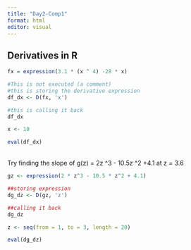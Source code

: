 ```yaml
---
title: "Day2-Comp1"
format: html
editor: visual
---
```


## Derivatives in R

```r
fx = expression(3.1 * (x ^ 4) -28 * x)

#This is not executed (a comment)
#this is storing the derivative expression
df_dx <- D(fx, 'x')

#this is calling it back
df_dx

x <- 10

eval(df_dx)
```

\
Try finding the slope of g(z) = 2z \^3 - 10.5z \^2 +4.1 at z = 3.6

```r

gz <- expression(2 * z^3 - 10.5 * z^2 + 4.1)

##storing expression
dg_dz <- D(gz, 'z')

##calling it back
dg_dz

z <- seq(from = 1, to = 3, length = 20)

eval(dg_dz)
```
